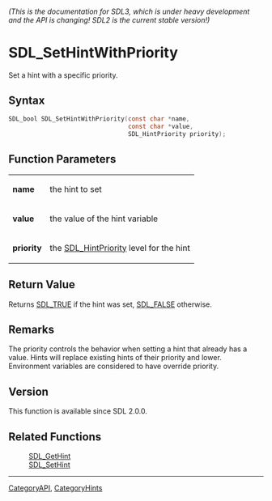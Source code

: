 ====== (This is the documentation for SDL3, which is under heavy development and the API is changing! SDL2 is the current stable version!) ======
= SDL_SetHintWithPriority =

Set a hint with a specific priority.

== Syntax ==

<syntaxhighlight lang='c'>
SDL_bool SDL_SetHintWithPriority(const char *name,
                                 const char *value,
                                 SDL_HintPriority priority);
</syntaxhighlight>

== Function Parameters ==

{|
|'''name'''
|the hint to set
|-
|'''value'''
|the value of the hint variable
|-
|'''priority'''
|the [[SDL_HintPriority]] level for the hint
|}

== Return Value ==

Returns [[SDL_TRUE]] if the hint was set, [[SDL_FALSE]] otherwise.

== Remarks ==

The priority controls the behavior when setting a hint that already has a
value. Hints will replace existing hints of their priority and lower.
Environment variables are considered to have override priority.

== Version ==

This function is available since SDL 2.0.0.

== Related Functions ==

:[[SDL_GetHint]]
:[[SDL_SetHint]]

----
[[CategoryAPI]], [[CategoryHints]]


